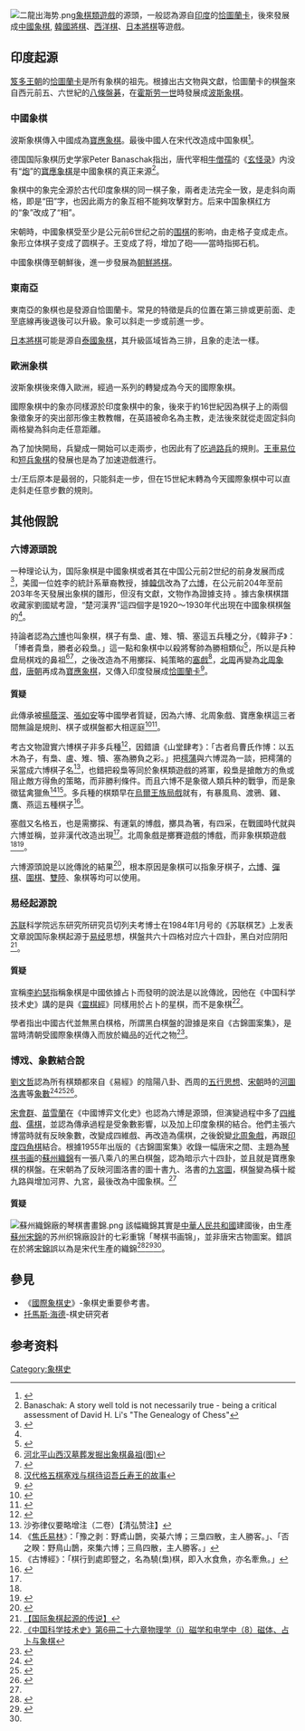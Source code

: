 {{Copy edit|time=2021-03-01T01:37:18+00:00}}
[[File:二龍出海势.png|thumb]][[象棋變體|象棋類遊戲]]的源頭，一般認為源自[[印度|印度]]的[[恰圖蘭卡|恰圖蘭卡]]，後來發展成[[中國象棋|中國象棋]]{{Fact}}, [[將棋_(朝鮮)|韓國將棋]]、[[西洋棋|西洋棋]]、[[將棋_(日本)|日本將棋]]等遊戲。

==印度起源==
[[笈多王朝|笈多王朝]]的[[恰圖蘭卡|恰圖蘭卡]]是所有象棋的祖先。根據出古文物與文獻，恰圖蘭卡的棋盤來自西元前五、六世紀的[[八條盤碁|八條盤碁]]，在[[霍斯劳一世|霍斯劳一世]]時發展成[[波斯象棋|波斯象棋]]。

===中國象棋===
波斯象棋傳入中國成為[[寶應象棋|寶應象棋]]。最後中國人在宋代改造成中国象棋<ref>{{Cite web |url=http://history.chess.free.fr/liubo.htm |title=Liubo |accessdate=2012-08-22 |archive-date=2009-02-13 |archive-url=https://web.archive.org/web/20090213165334/http://history.chess.free.fr/liubo.htm |dead-url=no }}</ref>。

德国国际象棋历史学家Peter Banaschak指出，唐代宰相[[牛僧孺|牛僧孺]]的《[[玄怪录|玄怪录]]》内没有“[[炮_(中國象棋)|炮]]”的[[寶應象棋|寶應象棋]]是中國象棋的真正来源<ref>Banaschak: A story well told is not necessarily true - being a critical assessment of David H. Li's "The Genealogy of Chess" </ref>。

象棋中的象完全源於古代印度象棋的同一棋子象，兩者走法完全一致，是走斜向兩格，即是“田”字，也因此兩方的象互相不能夠攻擊對方。后来中国象棋红方的“象”改成了“相”。

宋朝時，中國象棋受至少是公元前6世纪之前的[[围棋|围棋]]的影响，由走格子变成走点。象形立体棋子变成了圆棋子。王变成了将，增加了砲——當時指掷石机。

中國象棋傳至朝鮮後，進一步發展為[[朝鮮將棋|朝鮮將棋]]。

===東南亞===
東南亞的象棋也是發源自恰圖蘭卡。常見的特徵是兵的位置在第三排或更前面、走至底線再後退後可以升級。象可以斜走一步或前進一步。

[[日本將棋|日本將棋]]可能是源自[[泰國象棋|泰國象棋]]，其升級區域皆為三排，且象的走法一樣。

===歐洲象棋===
波斯象棋後來傳入歐洲，經過一系列的轉變成為今天的國際象棋。

國際象棋中的象亦同樣源於印度象棋中的象，後來于約16世紀因為棋子上的兩個象徵象牙的突出部形像主教教帽，在英語被命名為主教，走法後來就從走固定斜向兩格變為斜向走任意距離。

為了加快開局，兵變成一開始可以走兩步，也因此有了[[吃過路兵|吃過路兵]]的規則。[[王車易位|王車易位]]和[[短兵象棋|短兵象棋]]的發展也是為了加速遊戲進行。

士/王后原本是最弱的，只能斜走一步，但在15世紀末轉為今天國際象棋中可以直走斜走任意步數的規則。

==其他假說==

===六博源頭說===

一种理论认为，国际象棋是中國象棋或者其在中国公元前2世纪的前身发展而成<ref name="li">{{cite book|last=Li|first=David H.|title=The genealogy of chess|date=1998|isbn= 0963785222}}</ref>，美國一位姓李的統計系華裔教授，據[[韓信|韓信]]改為了[[六博|六博]]，在公元前204年至前203年冬天發展出象棋的雛形，但沒有文獻，文物作為證據支持 。據古象棋棋譜收藏家劉國斌考證，“楚河漢界”這四個字是1920〜1930年代出現在中國象棋棋盤的<ref name="li"/>。

持論者認為[[六博|六博]]也叫象棋，棋子有梟、盧、雉、犢、塞這五兵種之分，《韓非子》：「博者貴梟，勝者必殺梟。」這一點和象棋中以殺將奪帥為勝相類似<ref>{{Cite web |url=http://big5.china.com.cn/aboutchina/zhuanti/zggdty/2008-07/09/content_15982979.htm |title=六博消失無蹤的博弈競技_中國網 |accessdate=2012-08-29 |archive-date=2015-04-30 |archive-url=https://web.archive.org/web/20150430161801/http://big5.china.com.cn/aboutchina/zhuanti/zggdty/2008-07/09/content_15982979.htm |dead-url=no }}</ref>，所以是兵种盘局棋戏的鼻祖<ref>[http://www.dylb.gov.cn/Article_Print.asp?ArticleID=375 河北平山西汉墓葬发掘出象棋鼻祖(图)]{{dead link|date=2018年4月 |bot=InternetArchiveBot |fix-attempted=yes }}</ref><ref>{{Cite web |url=http://www.olympic.cn/sports/sort/other/2003-09-17/653.html |title=中国象棋 - 中国奥委会官方网站 |access-date=2012-08-12 |archive-date=2012-08-08 |archive-url=https://web.archive.org/web/20120808144658/http://www.olympic.cn/sports/sort/other/2003-09-17/653.html |dead-url=no }}</ref>，之後改造為不用擲採、純策略的[[塞戲|塞戲]]<ref>[http://wz.gametea.net/index.php/sutation/singlenews/1595  汉代格五棋塞戏与棋待诏吾丘寿王的故事]{{dead link|date=2018年4月 |bot=InternetArchiveBot |fix-attempted=yes }} </ref>，[[北周|北周]]再變為[[北周象戲|北周象戲]]，[[唐朝|唐朝]]再成為[[寶應象棋|寶應象棋]]，又傳入印度發展成[[恰圖蘭卡|恰圖蘭卡]]<ref>{{Cite web |url=http://www.chessinchina.net/html/liuwenzhe1.htm |title=国际象棋起源于中国 |access-date=2012-08-12 |archive-date=2012-06-07 |archive-url=https://web.archive.org/web/20120607201834/http://www.chessinchina.net/html/liuwenzhe1.htm |dead-url=no }}</ref>。
====質疑====

此傳承被[[楊蔭深|楊蔭深]]、[[張如安|張如安]]等中國學者質疑，因為六博、北周象戲、寶應象棋這三者間無論是規則、棋子或棋盤都大相逕庭<ref name="中國古代遊藝活動">{{cite book |author=楊蔭深|title=《中國古代遊藝研究》 |date=1946-2|publisher=上海世界書局 |location=中國 |language=zh |isbn= }}</ref><ref name="中國象棋史">{{cite book |author=張如安 |title=《中國象棋史》 |date=1991-11 |publisher=團結出版社 |location=中國 |language=zh-cn|isbn=9787801301703 }}</ref>。

考古文物證實六博棋子非多兵種<ref name="中國博弈文化史">{{cite book |author=宋會群、苗雪蘭 |title=《中國博弈文化史》 |date=2010-08-01 |publisher=社會科學文獻出版社 |location=中國 |language=zh-cn|isbn=9787509716854}}</ref>，因錯讀《山堂肆考》：「古者烏曹氏作博：以五木為子，有梟、盧、雉、犢、塞為勝負之彩。」把[[樗蒲|樗蒲]]與六博混為一談，把樗蒲的采當成六博棋子名<ref>沙弥律仪要略增注（二卷）【清弘赞注】</ref>，也錯把殺梟等同於象棋類遊戲的將軍，殺梟是搶敵方的魚或阻止敵方得魚的策略，而非勝利條件。而且六博不是象徵人類兵种的戰爭，而是象徵猛禽獵魚<ref>《[[焦氏易林|焦氏易林]]》：「豫之剥：野鳶山鵲，奕棊六博；三梟四散，主人勝客。」、「否之睽：野鳥山鵲，來集六博；三鳥四散，主人勝客。」</ref><ref>《古博經》：「棋行到處即豎之，名為驍(梟)棋，即入水食魚，亦名牽魚。」</ref>。多兵種的棋類早在[[烏爾王族局戲|烏爾王族局戲]]就有，有暴風鳥、渡鴉、雞、鷹、燕這五種棋子<ref>{{Cite web |url=http://mysteriouswritings.com/sacred-shapes-and-the-royal-game-of-ur/ |title=Sacred Shapes and the Royal Game of Ur |accessdate=2013-05-23 |archive-date=2013-08-20 |archive-url=https://web.archive.org/web/20130820063958/http://mysteriouswritings.com/sacred-shapes-and-the-royal-game-of-ur/ |dead-url=no }}</ref>。

塞戲又名格五，也是需擲採、有運氣的博戲，擲具為箸，有四采，在戰國時代就與六博並稱，並非漢代改造出現<ref name="中國博弈文化史"></ref>。北周象戲是擲賽遊戲的博戲，而非象棋類遊戲<ref name="中國古代遊藝活動"></ref><ref name="中國古代體育發展史">{{cite book |author=崔樂泉|title=《中國古代體育發展史》 |date=2010-11-01|publisher=文津出版社 |location=中國 |language=zh-cn |isbn=9576689279 }}</ref>。

六博源頭說是以訛傳訛的結果<ref>{{cite book |author=楊蔭深|title=《中國古代遊藝研究》 |date=1946-2|publisher=上海世界書局 |location=中國 |language=zh|isbn= }}</ref>，根本原因是象棋可以指象牙棋子，[[六博|六博]]、[[彈棋|彈棋]]、[[圍棋|圍棋]]、[[雙陸|雙陸]]、象棋等均可以使用。

===易经起源說===

[[苏联|苏联]]科学院远东研究所研究员切列夫考博士在1984年1月号的《苏联棋艺》上发表文章說国际象棋起源于[[易经|易经]]思想，棋盤共六十四格对应六十四卦，黑白对应阴阳<ref>[http://www2.bucm.edu.cn/shetuanlishihui/shetuanweb/qilei/pages/chess.html 【国际象棋起源的传说】]{{dead link|date=2018年4月 |bot=InternetArchiveBot |fix-attempted=yes }}</ref>。
====質疑====

宣稱[[李約瑟|李約瑟]]指稱象棋是中國依據占卜而發明的說法是以訛傳訛，因他在《中国科学技术史》講的是與《[[靈棋經|靈棋經]]》同樣用於占卜的星棋，而不是象棋<ref>[http://wenku.baidu.com/view/b79b2f6448d7c1c709a14507.html 《中国科学技术史》第6冊二十六章物理学（i）磁学和电学中（8）磁体、占卜与象棋]</ref>。

學者指出中國古代並無黑白棋格，所謂黑白棋盤的證據是來自《古錦圖案集》，是當時清朝受國際象棋傳入而放於織品的近代之物<ref name="八八象棋”辩谬">{{cite book |author=顏下里|title=〈「八八象棋」辩谬〉 |journal=《体育与科学》|issue=2015年第2期|volume=第36卷|date=2015-03|publisher=江苏省体育科学研究所|location=中國 |language=zh-cn|isbn=}}</ref>。

===博戏、象數結合說===

[[劉文哲|劉文哲]]認為所有棋類都來自《易經》的陰陽八卦、西周的[[五行|五行思想]]、[[宋朝|宋朝]]時的[[河圖洛書|河圖洛書]]等[[象數|象數]]<ref name="国际象棋中国学派">{{cite book |author=刘文哲|title=国际象棋中国学派 |date=2001-07-01|publisher=成都时代出版社 |location=中國 |language=zh-cn |isbn=9787805487038 }}</ref><ref>{{Cite web |url=http://www.99jisi.com/pub/guan/?id=10942&m=jnwxarticle&aid=13935 |title=刘文哲：雪泥鸿爪一局棋 |access-date=2012-08-22 |archive-date=2014-08-13 |archive-url=https://web.archive.org/web/20140813030552/http://www.99jisi.com/pub/guan/?id=10942&m=jnwxarticle&aid=13935 |dead-url=no }}</ref><ref>{{Cite web |url=http://www.hzczqy.com/zxzd/ShowArticle.asp?ArticleID=772 |title=棋源于《易》说 |access-date=2012-08-22 |archive-date=2011-08-18 |archive-url=https://web.archive.org/web/20110818135133/http://www.hzczqy.com/zxzd/ShowArticle.asp?ArticleID=772 |dead-url=no }}</ref>。

[[宋會群|宋會群]]、[[苗雪蘭|苗雪蘭]]在《中國博弈文化史》也認為六博是源頭，但演變過程中多了[[四維戲|四維戲]]、[[儒棋|儒棋]]，並認為傳承過程是受象數影響，以及加上印度象棋的結合。他們主張六博當時就有反映象數，改變成四維戲、再改造為儒棋，之後銳變[[北周象戲|北周象戲]]，再跟[[恰圖蘭加|印度四角棋]]結合。根據1955年出版的《古錦圖案集》收錄一幅唐宋之間、主題為[[琴棋书画|琴棋书画]]的[[蘇州|蘇州]][[織錦|織錦]]有一張八乘八的黑白棋盤，認為暗示六十四卦，並且就是寶應象棋的棋盤。在宋朝為了反映河圖洛書的圖十書九、洛書的[[九宮圖|九宮圖]]，棋盤變為橫十縱九路與增加河界、九宮，最後改為中國象棋。<ref name="中國博弈文化史"></ref>

====質疑====
[[File:蘇州織錦廠的琴棋書畫錦.png|thumb]]
該幅織錦其實是[[中華人民共和國|中華人民共和國]]建國後，由生產[[蘇州宋錦|蘇州宋錦]]的苏州织锦廠設計的七彩重锦「琴棋书画锦」，並非唐宋古物圖案。錯誤在於將[[蘇州宋錦|宋錦]]誤以為是宋代生產的織錦<ref name="古錦圖案集">{{cite book |author=王端 |title=《古錦圖案集》 |date=1955|publisher=四聯出版社|location=中國 |language=zh |isbn=}}</ref><ref name="中国的丝绸">{{cite book |author=楊力 |title=《中国的丝绸》 |date=1987-02-01|publisher=人民出版社|location=中國 |language=zh-cn |isbn=9787500730071}}</ref><ref name="八八象棋”辩谬"/>。

==參見==
*《[[國際象棋史|國際象棋史]]》-象棋史重要參考書。
* [[托馬斯·海德|托馬斯·海德]]-棋史研究者

==参考资料==
{{reflist|2}}

[[Category:象棋史|Category:象棋史]]